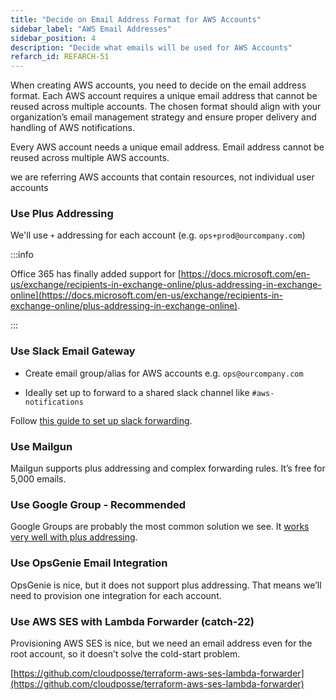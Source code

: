 ```yaml
---
title: "Decide on Email Address Format for AWS Accounts"
sidebar_label: "AWS Email Addresses"
sidebar_position: 4
description: "Decide what emails will be used for AWS Accounts"
refarch_id: REFARCH-51
---
```


<Intro>
  When creating AWS accounts, you need to decide on the email address format. Each AWS account requires a unique email address that cannot be reused across multiple accounts. The chosen format should align with your organization’s email management strategy and ensure proper delivery and handling of AWS notifications.
</Intro>

Every AWS account needs a unique email address. Email address cannot be reused across multiple AWS accounts.

<Note title="Disambiguation">
we are referring AWS accounts that contain resources, not individual user accounts
</Note>

### Use Plus Addressing

We'll use `+` addressing for each account (e.g. `ops+prod@ourcompany.com`)

:::info

Office 365 has finally added support for
[https://docs.microsoft.com/en-us/exchange/recipients-in-exchange-online/plus-addressing-in-exchange-online](https://docs.microsoft.com/en-us/exchange/recipients-in-exchange-online/plus-addressing-in-exchange-online).

:::

### Use Slack Email Gateway

- Create email group/alias for AWS accounts e.g. `ops@ourcompany.com`

- Ideally set up to forward to a shared slack channel like `#aws-notifications`

Follow [this guide to set up slack forwarding](/layers/accounts/tutorials/how-to-set-up-aws-email-notifications/).

### Use Mailgun

Mailgun supports plus addressing and complex forwarding rules. It’s free for 5,000 emails.

### Use Google Group - Recommended

Google Groups are probably the most common solution we see. It
[works very well with plus addressing](https://support.google.com/a/users/answer/9308648?hl=en).

### Use OpsGenie Email Integration

OpsGenie is nice, but it does not support plus addressing. That means we’ll need to provision one integration for each
account.

### Use AWS SES with Lambda Forwarder (catch-22)

Provisioning AWS SES is nice, but we need an email address even for the root account, so it doesn’t solve the cold-start
problem.

[https://github.com/cloudposse/terraform-aws-ses-lambda-forwarder](https://github.com/cloudposse/terraform-aws-ses-lambda-forwarder)
